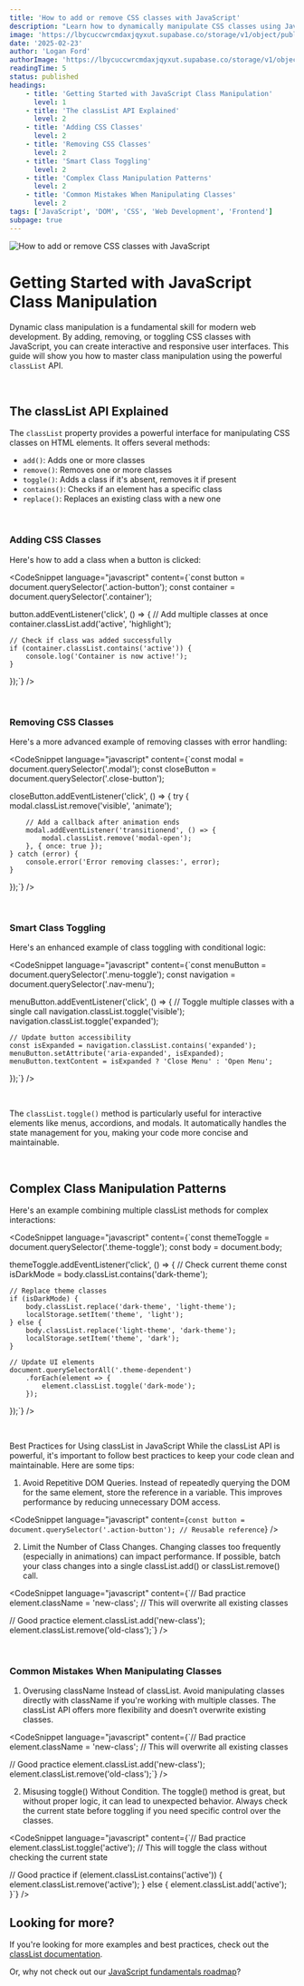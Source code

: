 ```yaml
---
title: 'How to add or remove CSS classes with JavaScript'
description: "Learn how to dynamically manipulate CSS classes using JavaScript's classList methods. Master adding, removing, and toggling classes with practical examples and best practices."
image: 'https://lbycuccwrcmdaxjqyxut.supabase.co/storage/v1/object/public/blog-images/how-to-add-or-remove-css-classes-with-javascript.png'
date: '2025-02-23'
author: 'Logan Ford'
authorImage: 'https://lbycuccwrcmdaxjqyxut.supabase.co/storage/v1/object/public/user-profile-pictures/3a57d7e8-8b80-483b-93d0-70fe1f06b0c0/logo.png?u=1l5im5h5n6e5'
readingTime: 5
status: published
headings:
    - title: 'Getting Started with JavaScript Class Manipulation'
      level: 1
    - title: 'The classList API Explained'
      level: 2
    - title: 'Adding CSS Classes'
      level: 2
    - title: 'Removing CSS Classes'
      level: 2
    - title: 'Smart Class Toggling'
      level: 2
    - title: 'Complex Class Manipulation Patterns'
      level: 2
    - title: 'Common Mistakes When Manipulating Classes'
      level: 2
tags: ['JavaScript', 'DOM', 'CSS', 'Web Development', 'Frontend']
subpage: true
---
```



<img className='max-h-80 object-cover w-full' src="https://lbycuccwrcmdaxjqyxut.supabase.co/storage/v1/object/public/marketing-images//pankaj-patel-_SgRNwAVNKw-unsplash.jpg" alt="How to add or remove CSS classes with JavaScript" />

# Getting Started with JavaScript Class Manipulation

Dynamic class manipulation is a fundamental skill for modern web development. By adding, removing, or toggling CSS classes with JavaScript, you can create interactive and responsive user interfaces. This guide will show you how to master class manipulation using the powerful `classList` API.

<br />

## The classList API Explained

The `classList` property provides a powerful interface for manipulating CSS classes on HTML elements. It offers several methods:

- `add()`: Adds one or more classes
- `remove()`: Removes one or more classes
- `toggle()`: Adds a class if it's absent, removes it if present
- `contains()`: Checks if an element has a specific class
- `replace()`: Replaces an existing class with a new one

<br />

### Adding CSS Classes

Here's how to add a class when a button is clicked:

<CodeSnippet language="javascript" content={`const button = document.querySelector('.action-button');
const container = document.querySelector('.container');

button.addEventListener('click', () => {
    // Add multiple classes at once
    container.classList.add('active', 'highlight');
    
    // Check if class was added successfully
    if (container.classList.contains('active')) {
        console.log('Container is now active!');
    }
});`} />

<br />

### Removing CSS Classes

Here's a more advanced example of removing classes with error handling:

<CodeSnippet language="javascript" content={`const modal = document.querySelector('.modal');
const closeButton = document.querySelector('.close-button');

closeButton.addEventListener('click', () => {
    try {
        modal.classList.remove('visible', 'animate');
        
        // Add a callback after animation ends
        modal.addEventListener('transitionend', () => {
            modal.classList.remove('modal-open');
        }, { once: true });
    } catch (error) {
        console.error('Error removing classes:', error);
    }
});`} />

<br />

### Smart Class Toggling

Here's an enhanced example of class toggling with conditional logic:

<CodeSnippet language="javascript" content={`const menuButton = document.querySelector('.menu-toggle');
const navigation = document.querySelector('.nav-menu');

menuButton.addEventListener('click', () => {
    // Toggle multiple classes with a single call
    navigation.classList.toggle('visible');
    navigation.classList.toggle('expanded');
    
    // Update button accessibility
    const isExpanded = navigation.classList.contains('expanded');
    menuButton.setAttribute('aria-expanded', isExpanded);
    menuButton.textContent = isExpanded ? 'Close Menu' : 'Open Menu';
});`} />

<br />

The `classList.toggle()` method is particularly useful for interactive elements like menus, accordions, and modals. It automatically handles the state management for you, making your code more concise and maintainable.

<br />

## Complex Class Manipulation Patterns

Here's an example combining multiple classList methods for complex interactions:

<CodeSnippet language="javascript" content={`const themeToggle = document.querySelector('.theme-toggle');
const body = document.body;

themeToggle.addEventListener('click', () => {
    // Check current theme
    const isDarkMode = body.classList.contains('dark-theme');
    
    // Replace theme classes
    if (isDarkMode) {
        body.classList.replace('dark-theme', 'light-theme');
        localStorage.setItem('theme', 'light');
    } else {
        body.classList.replace('light-theme', 'dark-theme');
        localStorage.setItem('theme', 'dark');
    }
    
    // Update UI elements
    document.querySelectorAll('.theme-dependent')
        .forEach(element => {
            element.classList.toggle('dark-mode');
        });
});`} />

<br />

Best Practices for Using classList in JavaScript
While the classList API is powerful, it's important to follow best practices to keep your code clean and maintainable. Here are some tips:

1. Avoid Repetitive DOM Queries.
Instead of repeatedly querying the DOM for the same element, store the reference in a variable. This improves performance by reducing unnecessary DOM access.

<CodeSnippet language="javascript" content={`const button = document.querySelector('.action-button'); // Reusable reference`} />

2. Limit the Number of Class Changes.
Changing classes too frequently (especially in animations) can impact performance. If possible, batch your class changes into a single classList.add() or classList.remove() call.

<CodeSnippet language="javascript" content={`// Bad practice
element.className = 'new-class'; // This will overwrite all existing classes

// Good practice
element.classList.add('new-class');
element.classList.remove('old-class');`} />

<br />

### Common Mistakes When Manipulating Classes

1. Overusing className Instead of classList.
Avoid manipulating classes directly with className if you're working with multiple classes. The classList API offers more flexibility and doesn’t overwrite existing classes.

<CodeSnippet language="javascript" content={`// Bad practice
element.className = 'new-class'; // This will overwrite all existing classes

// Good practice
element.classList.add('new-class');
element.classList.remove('old-class');`} />

2. Misusing toggle() Without Condition.
The toggle() method is great, but without proper logic, it can lead to unexpected behavior. Always check the current state before toggling if you need specific control over the classes.

<CodeSnippet language="javascript" content={`// Bad practice
element.classList.toggle('active'); // This will toggle the class without checking the current state

// Good practice
if (element.classList.contains('active')) {
    element.classList.remove('active');
} else {
    element.classList.add('active');
}`} />

## Looking for more?

If you're looking for more examples and best practices, check out the [classList documentation](https://developer.mozilla.org/en-US/docs/Web/API/Element/classList).

Or, why not check out our [JavaScript fundamentals roadmap](/roadmaps/javascript-fundamentals)?

<br />

